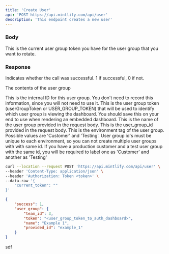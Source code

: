 ```yaml
---
title: 'Create User'
api: 'POST https://api.mintlify.com/api/user'
description: 'This endpoint creates a new user'
---
```


### Body

<ParamField body='current_token' type='sdfdsf'>
    This is the current user group token you have for the user group that you
    want to rotate.
</ParamField>

### Response

<ResponseField name='success' type='number'>
    Indicates whether the call was successful. 1 if successful, 0 if not.
</ResponseField>

<ResponseField name="user_group" type="object">

The contents of the user group

<Expandable title="Toggle object">

<ResponseField name='team_id' type='number'>
    This is the internal ID for this user group. You don't need to record this
    information, since you will not need to use it.
</ResponseField>

<ResponseField name='token' type='string'>
    This is the user group token (userGroupToken or USER_GROUP_TOKEN) that will
    be used to identify which user group is viewing the dashboard. You should
    save this on your end to use when rendering an embedded dashboard.
</ResponseField>

<ResponseField name='name' type='string'>
    This is the name of the user group provided in the request body.
</ResponseField>

<ResponseField name='provided_id' type='string'>
    This is the user_group_id provided in the request body.
</ResponseField>

<ResponseField name='api_environment_tag' type='JSON or null'>
    This is the environment tag of the user group. Possible values are
    'Customer' and 'Testing'. User group id's must be unique to each
    environment, so you can not create multiple user groups with with same id.
    If you have a production customer and a test user group with the same id,
    you will be required to label one as 'Customer' and another as 'Testing'
</ResponseField>

</Expandable>

</ResponseField>

<RequestExample>

```bash Example Request
curl --location --request POST 'https://api.mintlify.com/api/user' \
--header 'Content-Type: application/json' \
--header 'Authorization: Token <token>' \
--data-raw '{
    "current_token": ""
}'
```

</RequestExample>

<ResponseExample>

```json Response
{
    "success": 1,
    "user_group": {
        "team_id": 3,
        "token": "<user_group_token_to_auth_dashboard>",
        "name": "Example 1",
        "provided_id": "example_1"
    }
}
```

</ResponseExample>

sdf